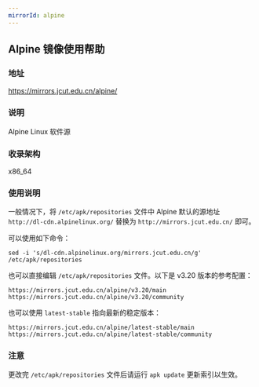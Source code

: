 ```yaml
---
mirrorId: alpine
---
```


## Alpine 镜像使用帮助

### 地址

https://mirrors.jcut.edu.cn/alpine/

### 说明

Alpine Linux 软件源

### 收录架构

x86_64

### 使用说明

一般情况下，将 `/etc/apk/repositories` 文件中 Alpine 默认的源地址 `http://dl-cdn.alpinelinux.org/` 替换为 `http://mirrors.jcut.edu.cn/` 即可。

可以使用如下命令：

```shell
sed -i 's/dl-cdn.alpinelinux.org/mirrors.jcut.edu.cn/g' /etc/apk/repositories
```

也可以直接编辑 `/etc/apk/repositories` 文件。以下是 v3.20 版本的参考配置：

```text
https://mirrors.jcut.edu.cn/alpine/v3.20/main
https://mirrors.jcut.edu.cn/alpine/v3.20/community
```

也可以使用 `latest-stable` 指向最新的稳定版本：

```text
https://mirrors.jcut.edu.cn/alpine/latest-stable/main
https://mirrors.jcut.edu.cn/alpine/latest-stable/community
```

### 注意

更改完 `/etc/apk/repositories` 文件后请运行 `apk update` 更新索引以生效。
